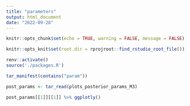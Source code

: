 ```yaml
---
title: "parameters"
output: html_document
date: "2022-09-28"
---
```



```r

knitr::opts_chunk$set(echo = TRUE, warning = FALSE, message = FALSE)

knitr::opts_knit$set(root.dir = rprojroot::find_rstudio_root_file())
```



```r
renv::activate()
source('./packages.R')

```



```r
tar_manifest(contains("param"))

post_params <- tar_read(plots_posterior_params_M3)


```


```r

post_params[[1]][[1]] %>% ggplotly() 


```

